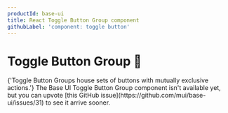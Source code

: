 ```yaml
---
productId: base-ui
title: React Toggle Button Group component
githubLabel: 'component: toggle button'
---
```


# Toggle Button Group 🚧

<Description>
  {'Toggle Button Groups house sets of buttons with mutually exclusive actions.'}
</Description>

<Callout type="warning">
  The Base UI Toggle Button Group component isn't available yet, but you can upvote [this GitHub
  issue](https://github.com/mui/base-ui/issues/31) to see it arrive sooner.
</Callout>
